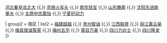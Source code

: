 {{Navbox
|basestyle = background:#DD0000;color:#FBEA0E;
| name  = 2014中乙
| title = [[2014年中国足球乙级联赛|<span style="color:#FBEA0E">2014年</span>]][[中国足球乙级联赛|<span style="color:#FBEA0E">中国足球乙级联赛</span>]]

| group1 = 北区
| list1 = [[大连超越足球俱乐部|大连超越]] {{,}} [[河北精英足球俱乐部|河北秦皇岛北大]] {{,}} [[火车头足球俱乐部|京铁火车头]] {{,}} [[南京钱宝足球俱乐部|南京钱宝]] {{,}} [[山东滕鼎足球俱乐部|山东滕鼎]] {{,}} [[沈阳东进足球俱乐部|沈阳东进能量水]] {{,}} [[太原中优嘉怡足球俱乐部|太原中优嘉怡]] {{,}} [[银川贺兰山足球俱乐部|宁夏杞动力]]

| group2 = 南区
| list2 = [[福建超越足球俱乐部|福建超越]] {{,}} [[贵州智诚足球俱乐部|贵州智诚]] {{,}} [[江西联盛足球俱乐部|江西联盛]] {{,}} [[丽江嘉云昊足球俱乐部|丽江嘉云昊]] {{,}} [[梅县客家足球俱乐部|梅县俊诚客家]] {{,}} [[梅州五华足球俱乐部|梅州五华]] {{,}} [[普洱万豪足球俱乐部|蒙自万豪]] {{,}} [[四川力达士足球俱乐部|四川力达士]] {{,}} [[四川隆发足球俱乐部|四川隆发]]
}}
